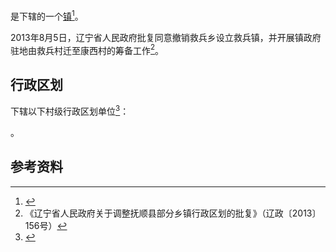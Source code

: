 {{中国乡级行政区|21/04/21/207/000}}

'''{{PAGENAMEBASE}}'''是{{PRC admin/fullname|21/04/21/207/000|3}}下辖的一个[[行政建制镇|镇]]<ref>{{PRC admin/ref sgc|{{PRC admin/parent|21/04/21/207/000}}}}</ref>。

2013年8月5日，辽宁省人民政府批复同意撤销救兵乡设立救兵镇，并开展镇政府驻地由救兵村迁至康西村的筹备工作<ref>《辽宁省人民政府关于调整抚顺县部分乡镇行政区划的批复》（辽政〔2013〕156号）</ref>。

== 行政区划 ==
{{PAGENAMEBASE}}下辖以下村级行政区划单位<ref>{{PRC admin/ref sgc|21/04/21/207/000}}</ref>：

{{PRC admin/children|21/04/21/207/000}}。

== 参考资料 ==
{{reflist}}

{{辽宁行政区划小作品}}
{{PRC admin/navcat|21/04/21/207/000}}